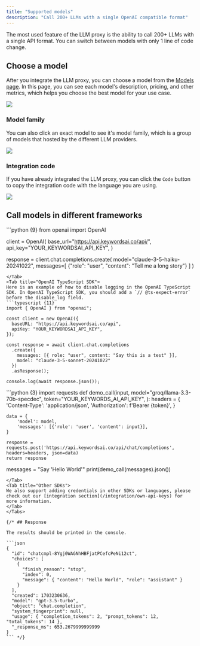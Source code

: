 ```yaml
---
title: "Supported models"
description: "Call 200+ LLMs with a single OpenAI compatible format"
---
```


The most used feature of the LLM proxy is the ability to call 200+ LLMs with a single API format. You can switch between models with only 1 line of code change. 

## Choose a model
After you integrate the LLM proxy, you can choose a model from the [Models page](https://platform.keywordsai.co/platform/models). In this page, you can see each model's description, pricing, and other metrics, which helps you choose the best model for your use case.
<Frame>
<img src="https://keywordsai-static.s3.us-east-1.amazonaws.com/docs/llm-proxy/models.png"/>
</Frame>

### Model family
You can also click an exact model to see it's model family, which is a group of models that hosted by the different LLM providers.
<Frame>
<img src="https://keywordsai-static.s3.us-east-1.amazonaws.com/docs/llm-proxy/model-details.png"/>
</Frame>

### Integration code
If you have already integrated the LLM proxy, you can click the `Code` button to copy the integration code with the language you are using.
<Frame>
<img src="https://keywordsai-static.s3.us-east-1.amazonaws.com/docs/llm-proxy/model-code.png"/>
</Frame>

## Call models in different frameworks
<Tabs>
<Tab title="OpenAI Python SDK">
```python {9}
from openai import OpenAI

client = OpenAI(
    base_url="https://api.keywordsai.co/api/",
    api_key="YOUR_KEYWORDSAI_API_KEY",
)

response = client.chat.completions.create(
    model="claude-3-5-haiku-20241022",
    messages=[
        {"role": "user", "content": "Tell me a long story"}
    ]
)
```
</Tab>
<Tab title="OpenAI TypeScript SDK">
Here is an example of how to disable logging in the OpenAI TypeScript SDK. In OpenAI TypeScript SDK, you should add a `// @ts-expect-error` before the disable_log field.
```typescript {11}
import { OpenAI } from "openai";

const client = new OpenAI({
  baseURL: "https://api.keywordsai.co/api",
  apiKey: "YOUR_KEYWORDSAI_API_KEY",
});

const response = await client.chat.completions
  .create({
    messages: [{ role: "user", content: "Say this is a test" }],
    model: "claude-3-5-sonnet-20241022"
  })
  .asResponse();

console.log(await response.json());
```
</Tab>
<Tab title="Standard API">
```python  {3}
import requests
def demo_call(input, 
              model="groq/llama-3.3-70b-specdec",
              token="YOUR_KEYWORDS_AI_API_KEY",
              ):
    headers = {
        'Content-Type': 'application/json',
        'Authorization': f'Bearer {token}',
    }

    data = {
        'model': model,
        'messages': [{'role': 'user', 'content': input}],
    }

    response = requests.post('https://api.keywordsai.co/api/chat/completions', headers=headers, json=data)
    return response

messages = "Say 'Hello World'"
print(demo_call(messages).json())
```
</Tab>
<Tab title="Other SDKs">
We also support adding credentials in other SDKs or languages, please check out our [integration section](/integration/own-api-keys) for more information.
</Tab>
</Tabs>

{/* ## Response

The results should be printed in the console.

```json
{
  "id": "chatcmpl-8Ygj0WAGNhHBFjatPCefcPeNi12ct",
  "choices": [
    {
      "finish_reason": "stop",
      "index": 0,
      "message": { "content": "Hello World", "role": "assistant" }
    }
  ],
  "created": 1703230636,
  "model": "gpt-3.5-turbo",
  "object": "chat.completion",
  "system_fingerprint": null,
  "usage": { "completion_tokens": 2, "prompt_tokens": 12, "total_tokens": 14 },
  "_response_ms": 653.2679999999999
}
``` */}


